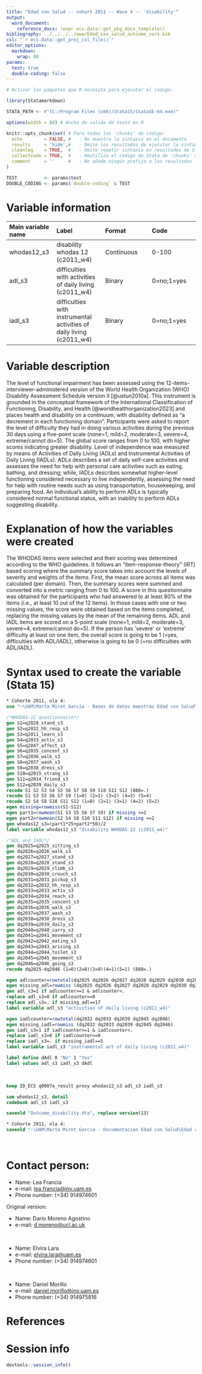```yaml
---
title: "Edad con Salud -- cohort 2011 -- Wave 4 -- 'disability'"
output:
  word_document:
    reference_docx: !expr ecs.data::get_pkg_docx_template()
bibliography: ../../../../www/Edad_con_salud_outcome_vars.bib 
csl: "`r ecs.data::get_proj_csl_file()`"
editor_options:
  markdown:
    wrap: 80
params:
  test: true
  double-coding: false
---
```


```r
# Activar los paquetes que R necesita para ejecutar el código:

library(Statamarkdown)

STATA_PATH <- r"(C:/Program Files (x86)/Stata15/StataSE-64.exe)"

options(width = 88) # Ancho de salida de texto en R

knitr::opts_chunk$set( # Para todos los 'chunks' de código:
  echo        = FALSE, #   - No muestra la sintaxis en el documento
  results     = 'hide',#   - Omite los resultados de ejecutar la sintaxis
  cleanlog    = TRUE,  #   - Omite repetir sintaxis en resultados de Stata
  collectcode = TRUE,  #   - Reutiliza el código de Stata de 'chunks' anteriores
  comment     = ''     #   - No añade ningún prefijo a los resultados
)

TEST          <- params$test
DOUBLE_CODING <- params$`double-coding` & TEST
```

# Variable information

| **Main variable name** | **Label**                                                            | **Format** | **Code**   |
|:-------------------|:--------------------|:-------------------|:-------------------|
| whodas12_s3            | disability whodas 12 (c2011_w4)                                      | Continuous | 0-100      |
| adl_s3                 | difficulties with activities of daily living (c2011_w4)              | Binary     | 0=no;1=yes |
| iadl_s3                | difficulties with instrumental activities of daily living (c2011_w4) | Binary     | 0=no;1=yes |

# Variable description

The level of functional impairment has been assessed using the
12-items-interviewer-administered version of the World Health Organization (WHO)
Disability Assessment Schedule version II [@ustun2010a]. This instrument is
grounded in the conceptual framework of the International Classification of
Functioning, Disability, and Health [@worldhealthorganization2023] and places
health and disability on a continuum, with disability defined as "a decrement in
each functioning domain". Participants were asked to report the level of
difficulty they had in doing various activities during the previous 30 days
using a five-point scale (none=1, mild=2, moderate=3, severe=4, extreme/cannot
do=5). The global score ranges from 0 to 100, with higher scores indicating
greater disability. Level of independence was measured by means of Activities of
Daily Living (ADLs) and Instrumental Activities of Daily Living (IADLs). ADLs
describes a set of daily self-care activities and assesses the need for help
with personal care activities such as eating, bathing, and dressing; while,
IADLs describes somewhat higher-level functioning considered necessary to live
independently, assessing the need for help with routine needs such as using
transportation, housekeeping, and preparing food. An individual's ability to
perform ADLs is typically considered normal functional status, with an inability
to perform ADLs suggesting disability.

# Explanation of how the variables were created

The WHODAS items were selected and their scoring was determined according to the
WHO guidelines. It follows an "item-response-theory" (IRT) based scoring where
the summary score takes into account the levels of severity and weights of the
items. First, the mean score across all items was calculated (per domain). Then,
the summary scores were summed and converted into a metric ranging from 0 to
100. A score in this questionnaire was obtained for the participants who had
answered to at least 80% of the items (i.e., at least 10 out of the 12 items).
In those cases with one or two missing values, the score were obtained based on
the items completed, replacing the missing values by the mean of the remaining
items.
ADL and IADL items are scored on a 5-point scale (none=1, mild=2, moderate=3,
severe=4, extreme/cannot do=5). If the person has \'severe\' or \'extreme\'
difficulty at least on one item, the overall score is going to be 1 (=yes,
difficulties with ADL/IADL), otherwise is going to be 0 (=no difficulties with
ADL/IADL).

# Syntax used to create the variable (Stata 15)

```stata
* Cohorte 2011, ola 4:
use "~\UAM\Marta Miret Garcia - Bases de datos maestras Edad con Salud\Ola_4\Cohorte 2011\rawdata_c2011w4.dta"
```

```stata

/*WHODAS-12 questionnaire*/
gen S1=q2028_stand_s3
gen S2=q2032_hh_resp_s3
gen S3=q2011_learn_s3
gen S4=q2033_activ_s3
gen S5=q2047_affect_s3
gen S6=q2035_concent_s3
gen S7=q2036_walk_s3
gen S8=q2037_wash_s3
gen S9=q2038_dress_s3
gen S10=q2015_strang_s3
gen S11=q2014_friend_s3
gen S12=q2039_daily_s3
recode S1 S2 S3 S4 S5 S6 S7 S8 S9 S10 S11 S12 (888=.)
recode S1 S3 S5 S6 S7 S9 (1=0) (2=1) (3=2) (4=3) (5=4)
recode S2 S4 S8 S10 S11 S12 (1=0) (2=1) (3=1) (4=2) (5=2)
egen missing=rowmiss(S1-S12)
egen part1=rowmean(S1 S3 S5 S6 S7 S9) if missing <=2
egen part2=rowmean(S2 S4 S8 S10 S11 S12) if missing <=2
gen whodas12_s3=(part1*25+part2*50)/2
label variable whodas12_s3 "disability WHODAS 12 (c2011_w4)"

/*ADL and IADL*/
gen dq2025=q2025_sitting_s3
gen dq2026=q2026_walk_s3
gen dq2027=q2027_stand_s3
gen dq2028=q2028_stand_s3
gen dq2029=q2029_climb_s3
gen dq2030=q2030_crouch_s3
gen dq2031=q2031_pickup_s3
gen dq2032=q2032_hh_resp_s3
gen dq2033=q2033_activ_s3
gen dq2034=q2034_reach_s3
gen dq2035=q2035_concent_s3
gen dq2036=q2036_walk_s3
gen dq2037=q2037_wash_s3
gen dq2038=q2038_dress_s3
gen dq2039=q2039_daily_s3
gen dq2040=q2040_carry_s3
gen dq2041=q2041_movement_s3
gen dq2042=q2042_eating_s3
gen dq2043=q2043_arising_s3
gen dq2044=q2044_toilet_s3
gen dq2045=q2045_movement_s3
gen dq2046=q2046_going_s3
recode dq2025-dq2046 (1=0)(2=0)(3=0)(4=1)(5=1) (888=.)

egen adlcounter=rowtotal(dq2025 dq2026 dq2027 dq2028 dq2029 dq2030 dq2031 dq2034 dq2035 dq2036 dq2037 dq2038 dq2040 dq2041 dq2042 dq2043 dq2044)
egen missing_adl=rowmiss (dq2025 dq2026 dq2027 dq2028 dq2029 dq2030 dq2031 dq2034 dq2035 dq2036 dq2037 dq2038 dq2040 dq2041 dq2042 dq2043 dq2044)
gen adl_s3=1 if adlcounter>=1 & adlcounter<.
replace adl_s3=0 if adlcounter==0
replace adl_s3=. if missing_adl==17
label variable adl_s3 "activities of daily living (c2011_w4)"

egen iadlcounter=rowtotal(dq2032 dq2033 dq2039 dq2045 dq2046)
egen missing_iadl=rowmiss (dq2032 dq2033 dq2039 dq2045 dq2046)
gen iadl_s3=1 if iadlcounter>=1 & iadlcounter<.
replace iadl_s3=0 if iadlcounter==0
replace iadl_s3=. if missing_iadl==5
label variable iadl_s3 "instrumental act of daily living (c2011_w4)"

label define dAdl 0 "No" 1 "Yes"
label values adl_s3 iadl_s3 dAdl
```

<br>

```stata
keep ID_ECS q0007a_result proxy whodas12_s3 adl_s3 iadl_s3

sum whodas12_s3, detail
codebook adl_s3 iadl_s3
```

```stata
saveold "Outcome_disability.dta", replace version(13)
```

```stata
* Cohorte 2011, ola 4:
saveold "~\UAM\Marta Miret Garcia - Documentacion Edad con Salud\Edad con salud - Ola 4\Outcomes\Cohorte 2011\Outcome datasets\Outcome_disability.dta", replace version(13)
```

<br>

# Contact person:

-   Name: Lea Francia
-   e-mail: [lea.francia\@inv.uam.es](mailto:lea.francia@inv.uam.es){.email}
-   Phone number: (+34) 914974601

Original version:

-   Name: Dario Moreno Agostino
-   e-mail: [d.moreno\@ucl.ac.uk](mailto:d.moreno@ucl.ac.uk){.email}

<br>

-   Name: Elvira Lara
-   e-mail: [elvira.lara\@uam.es](mailto:elvira.lara@uam.es){.email}
-   Phone number: (+34) 914974601

<br>

-   Name: Daniel Morillo
-   e-mail:
    [daniel.morillo\@inv.uam.es](mailto:daniel.morillo@inv.uam.es){.email}
-   Phone number: (+34) 914975816

# References

::: {#refs}
:::

\newpage

# Session info

```r
devtools::session_info()
```
